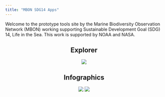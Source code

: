 ```yaml
---
title: "MBON SDG14 Apps"
---
```


Welcome to the prototype tools site by the Marine Biodiversity Observation Network (MBON) working supporting Sustainable Development Goal (SDG) 14, Life in the Sea. This work is supported by NOAA and NASA.

<center>
## Explorer

[![](images/explorer_screen.png)](http://mbon.marine.usf.edu:3838/env3/)

## Infographics

[![](images/info-fk_screen.png)](https://marinebon.github.io/info-fk/corals.html)
[![](images/info-mb_screen.png)](https://marinebon.github.io/info-mb/pelagic.html)
</center>